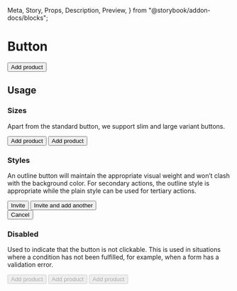   Meta,
  Story,
  Props,
  Description,
  Preview,
} from "@storybook/addon-docs/blocks";

<Meta title="Actions/Button" component={Button} />

# Button

<Description of={Button} />

<Preview withToolbar>
  <Story name="Standard button">
    <Button>Add product</Button>
  </Story>
</Preview>

<Props of={Button} />

## Usage

### Sizes

Apart from the standard button, we support slim and large variant buttons.

<Preview>
  <Story name="Sizes">
    <div className="flex justify-around">
      <Button size="slim">Add product</Button>
      <Button size="large">Add product</Button>
    </div>
  </Story>
</Preview>

### Styles

An outline button will maintain the appropriate visual weight and won’t clash with the
background color. For secondary actions, the outline style is appropriate while the plain
style can be used for tertiary actions.

<Preview>
  <Story name="Styles">
    <div className="flex justify-around">
      <div>
        <Button className="mr-1">Invite</Button>
        <Button outline>Invite and add another</Button>
      </div>
      <Button plain>Cancel</Button>
    </div>
  </Story>
</Preview>

### Disabled

Used to indicate that the button is not clickable. This is used in situations where a
condition has not been fulfilled, for example, when a form has a validation error.

<Preview>
  <Story name="Disabled">
    <div className="flex justify-around">
      <Button disabled>Add product</Button>
      <Button outline disabled>
        Add product
      </Button>
      <Button plain disabled>
        Add product
      </Button>
    </div>
  </Story>
</Preview>
